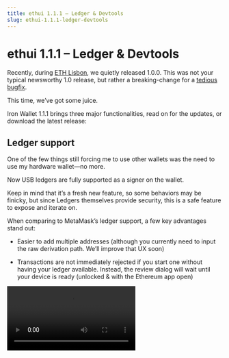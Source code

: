 ```yaml
---
title: ethui 1.1.1 – Ledger & Devtools
slug: ethui-1.1.1-ledger-devtools
---
```



# ethui 1.1.1 – Ledger & Devtools

Recently, during [ETH Lisbon](https://ethlisbon.org/), we quietly released 1.0.0. This was not your typical newsworthy 1.0 release, but rather a breaking-change for a [tedious bugfix](https://github.com/iron-wallet/iron/pull/482).

This time, we’ve got some juice.

Iron Wallet 1.1.1 brings three major functionalities, read on for the updates, or download the latest release:

<GithubEmbed url="https://github.com/iron-wallet/iron/releases/tag/v1.1.1" />

## Ledger support

One of the few things still forcing me to use other wallets was the need to use my hardware wallet—no more.

Now USB ledgers are fully supported as a signer on the wallet.

Keep in mind that it’s a fresh new feature, so some behaviors may be finicky, but since Ledgers themselves provide security, this is a safe feature to expose and iterate on.

When comparing to MetaMask’s ledger support, a few key advantages stand out:

* Easier to add multiple addresses (although you currently need to input the raw derivation path. We’ll improve that UX soon)

* Transactions are not immediately rejected if you start one without having your ledger available. Instead, the review dialog will wait until your device is ready (unlocked & with the Ethereum app open)

<Video controls src={ledger} />

## Devtools panel

One of the things we’ve wanted for a long time was the ability to debug RPC calls from a browser tab the same way we debug network requests: by having full access to them in the browser’s devtools, scoped to each tab.

That’s finally available today:

<Video controls src={devtools} />

This task was also the result of our bounties published at [ETH Lisbon](https://ethlisbon.org/). congrats to [@PolpEdu](https://github.com/PolpEdu) for getting the work going and winning our bounty!

## Onboarding flow

From now on, when running the Wallet for the first time, you’ll be greeted with a small setup screen that will walk you through some necessary steps. This includes mainly setting up an alchemy.com API key (required for mainnet indexing), and setting up the browser extension)

Like the previous feature, this was also spearheaded by a first-time contributor, our apprentice [Pedro Ferreira](https://github.com/pferreira101)!

## Live on Gitcoin 19

The latest Gitcoin round is now live, and Iron Wallet is up in the Web3 Open source category. so if the project has been of use to you, consider supporting it.

[TODO](https://explorer.gitcoin.co/#/round/424/0xd4cc0dd193c7dc1d665ae244ce12d7fab337a008/0xd4cc0dd193c7dc1d665ae244ce12d7fab337a008-94)

Or just go say hi to us in DevConnect & [WalletUncon](https://twitter.com/walletuncon). We don’t bite.

[TODO](https://iron-wallet.xyz/)
